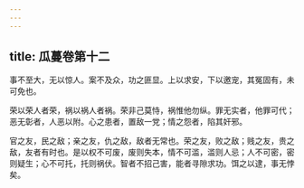 ```yaml
---
---
---
```

title: 瓜蔓卷第十二
---



事不至大，无以惊人。案不及众，功之匪显。上以求安，下以邀宠，其冤固有，未可免也。

荣以荣人者荣，祸以祸人者祸。荣非己莫恃，祸惟他勿纵。罪无实者，他罪可代；恶无彰者，人恶以附。心之患者，置敌一党；情之怨者，陷其奸邪。

官之友，民之敌；亲之友，仇之敌，敌者无常也。荣之友，败之敌；贱之友，贵之敌，友者有时也。是以权不可废，废则失本，情不可滥，滥则人忌；人不可密，密则疑生；心不可托，托则祸伏。智者不招己害，能者寻隙求功。饵之以逮，事无悖矣。